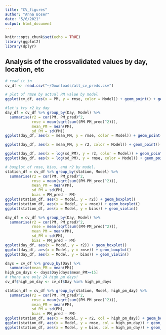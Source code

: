 ```yaml
---
title: "CV_figures"
author: "Anna Boser"
date: "5/6/2021"
output: html_document
---
```


```r
knitr::opts_chunk$set(echo = TRUE)
library(ggplot2)
library(dplyr)
```

## Analysis of the crossvalidated values by day, location, etc

```r
# read it in
cv_df <- read.csv("~/Downloads/all_cv_preds.csv")
```

```r
# plot of rmse by actual PM value by model
ggplot(cv_df, aes(x = PM, y = rmse, color = Model)) + geom_point() + geom_smooth(se = F)

```

```r
#let's try r2 by day
day_df = cv_df %>% group_by(Day, Model) %>% 
  summarise(r2 = cor(PM, PM_pred)^2, 
            rmse = mean(sqrt(sum((PM-PM_pred)^2))),
            mean_PM = mean(PM), 
            sd_PM = sd(PM))
ggplot(day_df, aes(x = mean_PM, y = rmse, color = Model)) + geom_point() + geom_smooth(se = F)
```

```r
ggplot(day_df, aes(x = mean_PM, y = r2, color = Model)) + geom_point() + geom_smooth(se = F)
```

```r
ggplot(day_df, aes(x = log(sd_PM), y = r2, color = Model)) + geom_point() + geom_smooth(se = F)
ggplot(day_df, aes(x = log(sd_PM), y = rmse, color = Model)) + geom_point() + geom_smooth(se = F)
```

```r
# boxplot of rmse, bias, and r2 by model. 
station_df = cv_df %>% group_by(station, Model) %>% 
  summarise(r2 = cor(PM, PM_pred)^2, 
            rmse = mean(sqrt(sum((PM-PM_pred)^2))),
            mean_PM = mean(PM), 
            sd_PM = sd(PM), 
            bias = PM_pred - PM)
ggplot(station_df, aes(x = Model, y = r2)) + geom_boxplot()
ggplot(station_df, aes(x = Model, y = rmse)) + geom_boxplot()
ggplot(station_df, aes(x = Model, y = bias)) + geom_violin()
```
```r
day_df = cv_df %>% group_by(Day, Model) %>% 
  summarise(r2 = cor(PM, PM_pred)^2, 
            rmse = mean(sqrt(sum((PM-PM_pred)^2))),
            mean_PM = mean(PM), 
            sd_PM = sd(PM), 
            bias = PM_pred - PM)
ggplot(day_df, aes(x = Model, y = r2)) + geom_boxplot()
ggplot(day_df, aes(x = Model, y = rmse)) + geom_boxplot()
ggplot(day_df, aes(x = Model, y = bias)) + geom_violin()

```

```r
days = cv_df %>% group_by(Day) %>% 
  summarise(mean_PM = mean(PM))
high_pm_days <- days$Day[days$mean_PM>=15]
# there are only 24 high pm days!
cv_df$high_pm_day <- cv_df$Day %in% high_pm_days

station_df = cv_df %>% group_by(station, Model, high_pm_day) %>% 
  summarise(r2 = cor(PM, PM_pred)^2, 
            rmse = mean(sqrt(sum((PM-PM_pred)^2))),
            mean_PM = mean(PM), 
            sd_PM = sd(PM), 
            bias = PM_pred - PM)
ggplot(station_df, aes(x = Model, y = r2, col = high_pm_day)) + geom_boxplot(position = 'dodge')
ggplot(station_df, aes(x = Model, y = rmse, col = high_pm_day)) + geom_boxplot(position = 'dodge')
ggplot(station_df, aes(x = Model, y = bias, col = high_pm_day)) + geom_violin(position = 'dodge')
```



